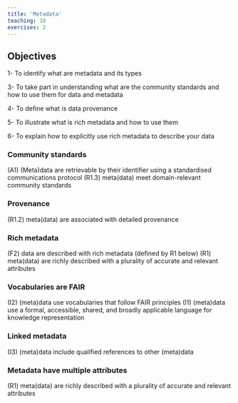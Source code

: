 ```yaml
---
title: 'Metadata'
teaching: 10
exercises: 2
---
```

::: callout
## Objectives
1- To identify what are metadata and its types

3- To take part in understanding what are the community standards and how to use them for data and metadata

4- To define what is data provenance

5- To illustrate what is rich metadata and how to use them

6- To explain how to explicitly use rich metadata to describe your data
:::



### Community standards


(A1) (Meta)data are retrievable by their identifier using a standardised communications protocol
(R1.3)	meta(data) meet domain-relevant community standards


### Provenance


(R1.2)	meta(data) are associated with detailed provenance


### Rich metadata
(F2)  data are described with rich metadata (defined by R1 below)
(R1)	meta(data) are richly described with a plurality of accurate and relevant attributes


### Vocabularies are FAIR
(I2)  (meta)data use vocabularies that follow FAIR principles
(I1)  (meta)data use a formal, accessible, shared, and broadly applicable language for knowledge representation


### Linked metadata
(I3)  (meta)data include qualified references to other (meta)data


### Metadata have multiple attributes
(R1)	meta(data) are richly described with a plurality of accurate and relevant attributes
